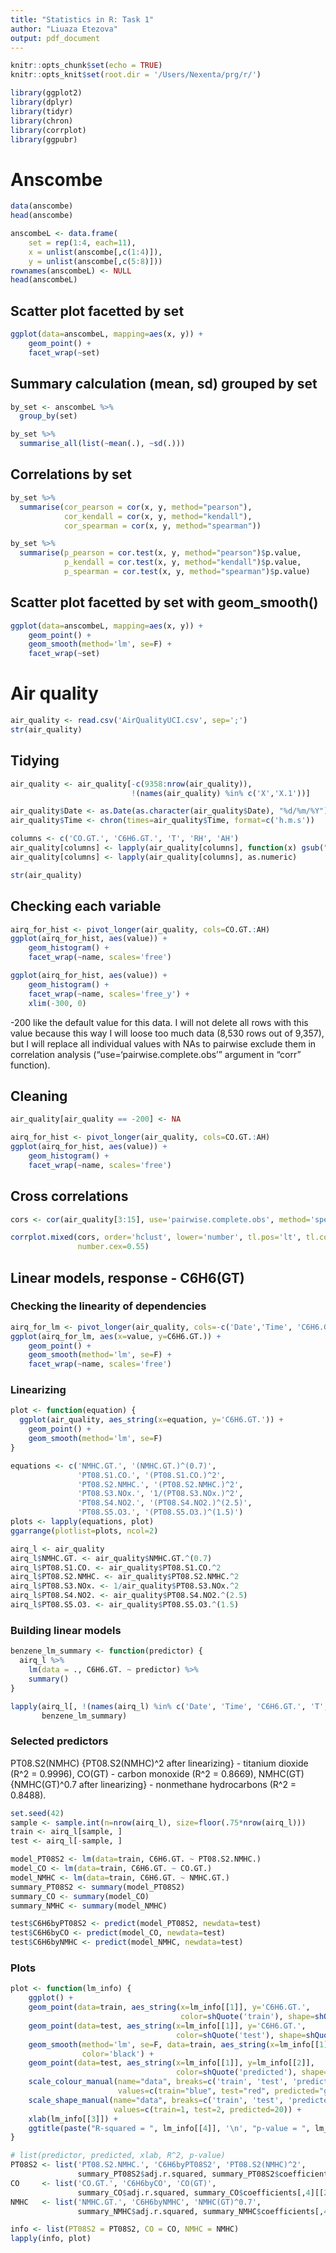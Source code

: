 ```yaml
---
title: "Statistics in R: Task 1"
author: "Liuaza Etezova"
output: pdf_document
---
```


```r
knitr::opts_chunk$set(echo = TRUE)
knitr::opts_knit$set(root.dir = '/Users/Nexenta/prg/r/')
```


```r
library(ggplot2)
library(dplyr)
library(tidyr)
library(chron)
library(corrplot)
library(ggpubr)
```

# Anscombe

```r
data(anscombe)
head(anscombe)
```

```r
anscombeL <- data.frame(
    set = rep(1:4, each=11),
    x = unlist(anscombe[,c(1:4)]),
    y = unlist(anscombe[,c(5:8)]))
rownames(anscombeL) <- NULL
head(anscombeL)
```

## Scatter plot facetted by set
```r
ggplot(data=anscombeL, mapping=aes(x, y)) +
    geom_point() +
    facet_wrap(~set)
```

## Summary calculation (mean, sd) grouped by set
```r
by_set <- anscombeL %>%
  group_by(set)
```

```r
by_set %>%
  summarise_all(list(~mean(.), ~sd(.)))
```

## Correlations by set
```r
by_set %>%
  summarise(cor_pearson = cor(x, y, method="pearson"), 
            cor_kendall = cor(x, y, method="kendall"), 
            cor_spearman = cor(x, y, method="spearman"))
```

```r
by_set %>%
  summarise(p_pearson = cor.test(x, y, method="pearson")$p.value, 
            p_kendall = cor.test(x, y, method="kendall")$p.value, 
            p_spearman = cor.test(x, y, method="spearman")$p.value)
```

## Scatter plot facetted by set with geom_smooth()
```r
ggplot(data=anscombeL, mapping=aes(x, y)) +
    geom_point() +
    geom_smooth(method='lm', se=F) +
    facet_wrap(~set)
```


# Air quality

```r
air_quality <- read.csv('AirQualityUCI.csv', sep=';')
str(air_quality)
```

## Tidying
```r
air_quality <- air_quality[-c(9358:nrow(air_quality)), 
                           !(names(air_quality) %in% c('X','X.1'))] 

air_quality$Date <- as.Date(as.character(air_quality$Date), "%d/%m/%Y")
air_quality$Time <- chron(times=air_quality$Time, format=c('h.m.s'))

columns <- c('CO.GT.', 'C6H6.GT.', 'T', 'RH', 'AH')
air_quality[columns] <- lapply(air_quality[columns], function(x) gsub(",", ".", x))
air_quality[columns] <- lapply(air_quality[columns], as.numeric)

str(air_quality)
```

## Checking each variable
```r
airq_for_hist <- pivot_longer(air_quality, cols=CO.GT.:AH)
ggplot(airq_for_hist, aes(value)) + 
    geom_histogram() + 
    facet_wrap(~name, scales='free')
```

```r
ggplot(airq_for_hist, aes(value)) + 
    geom_histogram() + 
    facet_wrap(~name, scales='free_y') +
    xlim(-300, 0)
```
-200 like the default value for this data. I will not delete all rows with this value because 
this way I will loose too much data (8,530 rows out of 9,357), but I will replace all individual 
values with NAs to pairwise exclude them in correlation analysis ("use='pairwise.complete.obs'" 
argument in "corr" function).

## Cleaning
```r
air_quality[air_quality == -200] <- NA
```

```r
airq_for_hist <- pivot_longer(air_quality, cols=CO.GT.:AH)
ggplot(airq_for_hist, aes(value)) + 
    geom_histogram() + 
    facet_wrap(~name, scales='free')
```

## Cross correlations
```r
cors <- cor(air_quality[3:15], use='pairwise.complete.obs', method='spearman')
```

```r
corrplot.mixed(cors, order='hclust', lower='number', tl.pos='lt', tl.col='black', 
               number.cex=0.55)
```

## Linear models, response - C6H6(GT)

### Checking the linearity of dependencies
```r
airq_for_lm <- pivot_longer(air_quality, cols=-c('Date','Time', 'C6H6.GT.'))
ggplot(airq_for_lm, aes(x=value, y=C6H6.GT.)) + 
    geom_point() + 
    geom_smooth(method='lm', se=F) + 
    facet_wrap(~name, scales='free')
```

### Linearizing
```r
plot <- function(equation) {
  ggplot(air_quality, aes_string(x=equation, y='C6H6.GT.')) +
    geom_point() +
    geom_smooth(method='lm', se=F)
}

equations <- c('NMHC.GT.', '(NMHC.GT.)^(0.7)',
               'PT08.S1.CO.', '(PT08.S1.CO.)^2',
               'PT08.S2.NMHC.', '(PT08.S2.NMHC.)^2',
               'PT08.S3.NOx.', '1/(PT08.S3.NOx.)^2',
               'PT08.S4.NO2.', '(PT08.S4.NO2.)^(2.5)',
               'PT08.S5.O3.', '(PT08.S5.O3.)^(1.5)')
plots <- lapply(equations, plot)
ggarrange(plotlist=plots, ncol=2)
```

```r
airq_l <- air_quality
airq_l$NMHC.GT. <- air_quality$NMHC.GT.^(0.7)
airq_l$PT08.S1.CO. <- air_quality$PT08.S1.CO.^2
airq_l$PT08.S2.NMHC. <- air_quality$PT08.S2.NMHC.^2
airq_l$PT08.S3.NOx. <- 1/air_quality$PT08.S3.NOx.^2
airq_l$PT08.S4.NO2. <- air_quality$PT08.S4.NO2.^(2.5)
airq_l$PT08.S5.O3. <- air_quality$PT08.S5.O3.^(1.5)
```

### Building linear models
```r
benzene_lm_summary <- function(predictor) {
  airq_l %>%
    lm(data = ., C6H6.GT. ~ predictor) %>%
    summary()
}

lapply(airq_l[, !(names(airq_l) %in% c('Date', 'Time', 'C6H6.GT.', 'T', 'RH', 'AH'))], 
       benzene_lm_summary)
```

### Selected predictors
PT08.S2(NMHC) {PT08.S2(NMHC)^2 after linearizing} - titanium dioxide (R^2 = 0.9996),
CO(GT) - carbon monoxide (R^2 = 0.8669), 
NMHC(GT) {NMHC(GT)^0.7 after linearizing} - nonmethane hydrocarbons (R^2 = 0.8488).
```r
set.seed(42)
sample <- sample.int(n=nrow(airq_l), size=floor(.75*nrow(airq_l)))
train <- airq_l[sample, ]
test <- airq_l[-sample, ]

model_PT08S2 <- lm(data=train, C6H6.GT. ~ PT08.S2.NMHC.)
model_CO <- lm(data=train, C6H6.GT. ~ CO.GT.)
model_NMHC <- lm(data=train, C6H6.GT. ~ NMHC.GT.)
summary_PT08S2 <- summary(model_PT08S2)
summary_CO <- summary(model_CO)
summary_NMHC <- summary(model_NMHC)

test$C6H6byPT08S2 <- predict(model_PT08S2, newdata=test)
test$C6H6byCO <- predict(model_CO, newdata=test)
test$C6H6byNMHC <- predict(model_NMHC, newdata=test)
```

### Plots
```r
plot <- function(lm_info) {
    ggplot() +
    geom_point(data=train, aes_string(x=lm_info[[1]], y='C6H6.GT.', 
                                      color=shQuote('train'), shape=shQuote('train'))) +
    geom_point(data=test, aes_string(x=lm_info[[1]], y='C6H6.GT.', 
                                     color=shQuote('test'), shape=shQuote('test'))) + 
    geom_smooth(method='lm', se=F, data=train, aes_string(x=lm_info[[1]], y='C6H6.GT.'), 
                color='black') + 
    geom_point(data=test, aes_string(x=lm_info[[1]], y=lm_info[[2]], 
                                     color=shQuote('predicted'), shape=shQuote('predicted'))) + 
    scale_colour_manual(name="data", breaks=c('train', 'test', 'predicted'), 
                        values=c(train="blue", test="red", predicted="green3")) + 
    scale_shape_manual(name="data", breaks=c('train', 'test', 'predicted'), 
                       values=c(train=1, test=2, predicted=20)) + 
    xlab(lm_info[[3]]) + 
    ggtitle(paste("R-squared = ", lm_info[[4]], '\n', "p-value = ", lm_info[[5]]))
}

# list(predictor, predicted, xlab, R^2, p-value)
PT08S2 <- list('PT08.S2.NMHC.', 'C6H6byPT08S2', 'PT08.S2(NMHC)^2',
               summary_PT08S2$adj.r.squared, summary_PT08S2$coefficients[,4][[2]])
CO     <- list('CO.GT.', 'C6H6byCO', 'CO(GT)', 
               summary_CO$adj.r.squared, summary_CO$coefficients[,4][[2]])
NMHC   <- list('NMHC.GT.', 'C6H6byNMHC', 'NMHC(GT)^0.7', 
               summary_NMHC$adj.r.squared, summary_NMHC$coefficients[,4][[2]])

info <- list(PT08S2 = PT08S2, CO = CO, NMHC = NMHC)
lapply(info, plot)
```
